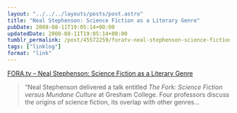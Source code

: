 ```yaml
---
layout: "../../../layouts/posts/post.astro"
title: "Neal Stephenson: Science Fiction as a Literary Genre"
pubDate: 2008-08-11T19:05:14+00:00
updatedDate: 2008-08-11T19:05:14+00:00
tumblr_permalink: /post/45572259/foratv-neal-stephenson-science-fiction-as-a
tags: ["linklog"]
format: "link"
---
```


[FORA.tv &#8211; Neal Stephenson: Science Fiction as a Literary Genre][1]

> &ldquo;Neal Stephenson delivered a talk entitled _The Fork: Science Fiction versus Mundane Culture_ at Gresham College. Four professors discuss the origins of science fiction, its overlap with other genres&hellip;

[1]: http://fora.tv/2008/05/08/Neal_Stephenson_Science_Fiction_as_a_Literary_Genre
